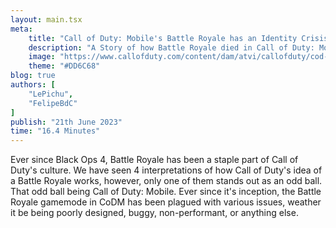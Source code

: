 ```yaml
---
layout: main.tsx
meta:
    title: "Call of Duty: Mobile's Battle Royale has an Identity Crisis"
    description: "A Story of how Battle Royale died in Call of Duty: Mobile."
    image: "https://www.callofduty.com/content/dam/atvi/callofduty/cod-touchui/blog/body/codm/CODM-S8-2021-Announcement-001.jpg"
    theme: "#DD6C68"
blog: true
authors: [
	"LePichu",
    "FelipeBdC"
]
publish: "21th June 2023"
time: "16.4 Minutes"
---
```



Ever since Black Ops 4, Battle Royale has been a staple part of Call of Duty's culture. We have seen 4 interpretations of how Call of Duty's idea of a Battle Royale works, however, only one of them stands out as an odd ball. That odd ball being Call of Duty: Mobile. Ever since it's inception, the Battle Royale gamemode in CoDM has been plagued with various issues, weather it be being poorly designed, buggy, non-performant, or anything else.
